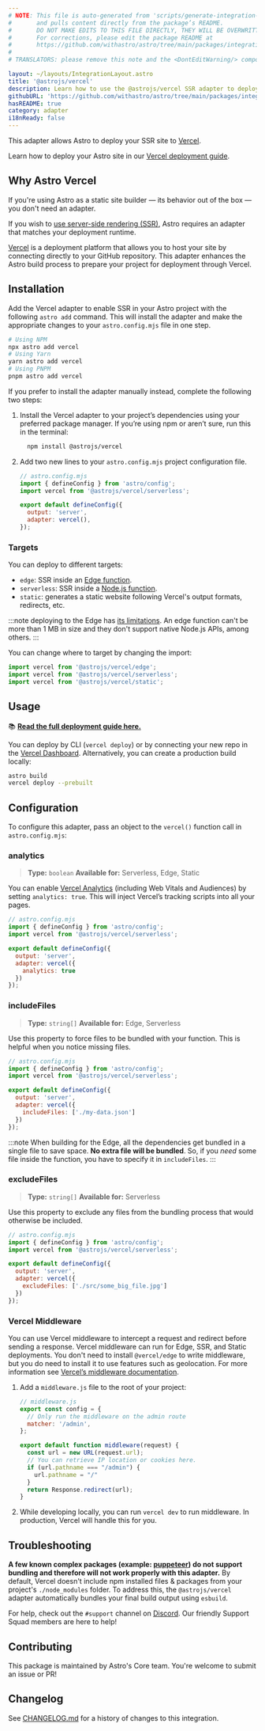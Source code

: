 ```yaml
---
# NOTE: This file is auto-generated from 'scripts/generate-integration-pages.ts'
#       and pulls content directly from the package’s README.
#       DO NOT MAKE EDITS TO THIS FILE DIRECTLY, THEY WILL BE OVERWRITTEN!
#       For corrections, please edit the package README at
#       https://github.com/withastro/astro/tree/main/packages/integrations/vercel/
#
# TRANSLATORS: please remove this note and the <DontEditWarning/> component.

layout: ~/layouts/IntegrationLayout.astro
title: '@astrojs/vercel'
description: Learn how to use the @astrojs/vercel SSR adapter to deploy your Astro project.
githubURL: 'https://github.com/withastro/astro/tree/main/packages/integrations/vercel/'
hasREADME: true
category: adapter
i18nReady: false
---
```



<DontEditWarning/>

This adapter allows Astro to deploy your SSR site to [Vercel](https://www.vercel.com/).

Learn how to deploy your Astro site in our [Vercel deployment guide](/en/guides/deploy/vercel/).

## Why Astro Vercel

If you're using Astro as a static site builder — its behavior out of the box — you don't need an adapter.

If you wish to [use server-side rendering (SSR)](/en/guides/server-side-rendering/), Astro requires an adapter that matches your deployment runtime.

[Vercel](https://www.vercel.com/) is a deployment platform that allows you to host your site by connecting directly to your GitHub repository.  This adapter enhances the Astro build process to prepare your project for deployment through Vercel.

## Installation

Add the Vercel adapter to enable SSR in your Astro project with the following `astro add` command. This will install the adapter and make the appropriate changes to your `astro.config.mjs` file in one step.

```sh
# Using NPM
npx astro add vercel
# Using Yarn
yarn astro add vercel
# Using PNPM
pnpm astro add vercel
```

If you prefer to install the adapter manually instead, complete the following two steps:

1.  Install the Vercel adapter to your project’s dependencies using your preferred package manager. If you’re using npm or aren’t sure, run this in the terminal:

    ```bash
      npm install @astrojs/vercel
    ```

2.  Add two new lines to your `astro.config.mjs` project configuration file.

    ```js ins={3, 6-7}
    // astro.config.mjs
    import { defineConfig } from 'astro/config';
    import vercel from '@astrojs/vercel/serverless';

    export default defineConfig({
      output: 'server',
      adapter: vercel(),
    });
    ```

### Targets

You can deploy to different targets:

*   `edge`: SSR inside an [Edge function](https://vercel.com/docs/concepts/functions/edge-functions).
*   `serverless`: SSR inside a [Node.js function](https://vercel.com/docs/concepts/functions/serverless-functions).
*   `static`: generates a static website following Vercel's output formats, redirects, etc.

:::note
deploying to the Edge has [its limitations](https://vercel.com/docs/concepts/functions/edge-functions#known-limitations). An edge function can't be more than 1 MB in size and they don't support native Node.js APIs, among others.
:::

You can change where to target by changing the import:

```js
import vercel from '@astrojs/vercel/edge';
import vercel from '@astrojs/vercel/serverless';
import vercel from '@astrojs/vercel/static';
```

## Usage

📚 **[Read the full deployment guide here.](/en/guides/deploy/vercel/)**

You can deploy by CLI (`vercel deploy`) or by connecting your new repo in the [Vercel Dashboard](https://vercel.com/). Alternatively, you can create a production build locally:

```sh
astro build
vercel deploy --prebuilt
```

## Configuration

To configure this adapter, pass an object to the `vercel()` function call in `astro.config.mjs`:

### analytics

> **Type:** `boolean`
> **Available for:** Serverless, Edge, Static

You can enable [Vercel Analytics](https://vercel.com/analytics) (including Web Vitals and Audiences) by setting `analytics: true`. This will inject Vercel’s tracking scripts into all your pages.

```js
// astro.config.mjs
import { defineConfig } from 'astro/config';
import vercel from '@astrojs/vercel/serverless';

export default defineConfig({
  output: 'server',
  adapter: vercel({
    analytics: true
  })
});
```

### includeFiles

> **Type:** `string[]`
> **Available for:** Edge, Serverless

Use this property to force files to be bundled with your function. This is helpful when you notice missing files.

```js
// astro.config.mjs
import { defineConfig } from 'astro/config';
import vercel from '@astrojs/vercel/serverless';

export default defineConfig({
  output: 'server',
  adapter: vercel({
    includeFiles: ['./my-data.json']
  })
});
```

:::note
When building for the Edge, all the dependencies get bundled in a single file to save space. **No extra file will be bundled**. So, if you *need* some file inside the function, you have to specify it in `includeFiles`.
:::

### excludeFiles

> **Type:** `string[]`
> **Available for:** Serverless

Use this property to exclude any files from the bundling process that would otherwise be included.

```js
// astro.config.mjs
import { defineConfig } from 'astro/config';
import vercel from '@astrojs/vercel/serverless';

export default defineConfig({
  output: 'server',
  adapter: vercel({
    excludeFiles: ['./src/some_big_file.jpg']
  })
});
```

### Vercel Middleware

You can use Vercel middleware to intercept a request and redirect before sending a response. Vercel middleware can run for Edge, SSR, and Static deployments. You don't need to install `@vercel/edge` to write middleware, but you do need to install it to use features such as geolocation. For more information see [Vercel’s middleware documentation](https://vercel.com/docs/concepts/functions/edge-middleware).

1.  Add a `middleware.js` file to the root of your project:

    ```js
    // middleware.js
    export const config = {
      // Only run the middleware on the admin route
      matcher: '/admin',
    };

    export default function middleware(request) {
      const url = new URL(request.url);
      // You can retrieve IP location or cookies here.
      if (url.pathname === "/admin") {
        url.pathname = "/"
      }
      return Response.redirect(url);
    }
    ```
2.  While developing locally, you can run `vercel dev` to run middleware. In production, Vercel will handle this for you.

## Troubleshooting

**A few known complex packages (example: [puppeteer](https://github.com/puppeteer/puppeteer)) do not support bundling and therefore will not work properly with this adapter.** By default, Vercel doesn't include npm installed files & packages from your project's `./node_modules` folder. To address this, the `@astrojs/vercel` adapter automatically bundles your final build output using `esbuild`.

For help, check out the `#support` channel on [Discord](https://astro.build/chat). Our friendly Support Squad members are here to help!

## Contributing

This package is maintained by Astro's Core team. You're welcome to submit an issue or PR!

## Changelog

See [CHANGELOG.md](https://github.com/withastro/astro/tree/main/packages/integrations/vercel/CHANGELOG.md) for a history of changes to this integration.

[astro-integration]: /en/guides/integrations-guide/
